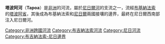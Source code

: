 {{NoteTA
| G1=地名
}}

'''塔波阿河'''（'''Tapoa'''）是[[非洲|非洲]]的河流，屬於[[尼日爾河|尼日爾河]]的支流之一，流經[[布基納法索|布基納法索]]的[[塔波阿省|塔波阿省]]，其後成為布基納法索和[[尼日爾|尼日爾]]兩國接壤的邊界，最終在尼日爾西南部注入尼日爾河。

{{Niger River}}

{{DEFAULTSORT:Tapoa}}
[[Category:非洲跨國河流|Category:非洲跨國河流]]
[[Category:布吉納法索河流|Category:布吉納法索河流]]
[[Category:尼日河流|Category:尼日河流]]
[[Category:布吉納法索-尼日邊界|Category:布吉納法索-尼日邊界]]


{{BurkinaFaso-stub}}
{{Niger-stub}}